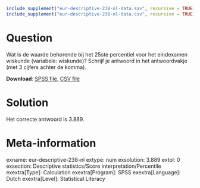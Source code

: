```{r, echo = FALSE, results = "hide"}
include_supplement("eur-descriptive-238-nl-data.sav", recursive = TRUE)
include_supplement("eur-descriptive-238-nl-data.csv", recursive = TRUE)
```

Question
========
Wat is de waarde behorende bij het 25ste percentiel voor het eindexamen wiskunde (variabele: wiskunde)? Schrijf je antwoord in het antwoordvakje (met 3 cijfers achter de komma).

**Download**: [SPSS file](eur-descriptive-238-nl-data.sav), [CSV file](eur-descriptive-238-nl-data.csv)


Solution
========
Het correcte antwoord is 3.889.


Meta-information
================
exname: eur-descriptive-238-nl
extype: num
exsolution: 3.889
extol: 0
exsection: Descriptive statistics/Score interpretation/Percentile
exextra[Type]: Calculation
exextra[Program]: SPSS
exextra[Language]: Dutch
exextra[Level]: Statistical Literacy